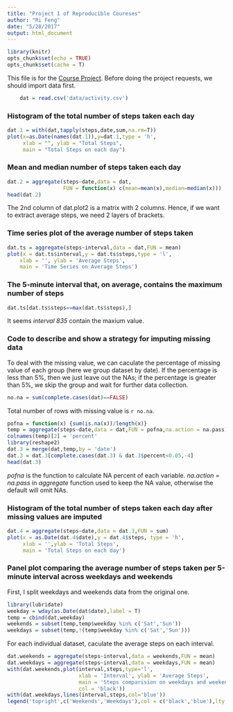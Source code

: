 ```yaml
---
title: "Project 1 of Reproducible Coureses"
author: "Ri Feng"
date: "5/28/2017"
output: html_document
---
```


```r
library(knitr)
opts_chunk$set(echo = TRUE)
opts_chunk$set(cache = T)
```
This file is for the [Course Project](https://github.com/rdpeng/RepData_PeerAssessment1). Before doing the project requests, we should import data first.
```r
    dat = read.csv('data/activity.csv')
```

### Histogram of the total number of steps taken each day
```r
dat.1 = with(dat,tapply(steps,date,sum,na.rm=T))
plot(x=as.Date(names(dat.1)),y=dat.1,type = 'h',
     xlab = "", ylab = "Total Steps",
     main = "Total Steps on each day")
```

### Mean and median number of steps taken each day
```r
dat.2 = aggregate(steps~date,data = dat,
                  FUN = function(x) c(mean=mean(x),median=median(x)))
head(dat.2)
```

The 2nd column of dat.plot2 is a matrix with 2 columns. Hence, if we want to extract average steps, we need 2 layers of brackets.

### Time series plot of the average number of steps taken
```r
dat.ts = aggregate(steps~interval,data = dat,FUN = mean)
plot(x = dat.ts$interval,y = dat.ts$steps,type = 'l',
    xlab = '', ylab = 'Average Steps',
    main = 'Time Series on Average Steps') 
```

### The 5-minute interval that, on average, contains the maximum number of steps
```r
dat.ts[dat.ts$steps==max(dat.ts$steps),]
```
It seems *interval 835* contain the maxium value.

### Code to describe and show a strategy for imputing missing data
To deal with the missing value, we can caculate the percentage of missing value of each group (here we group dataset by date). If the percentage is less than 5%, then we just leave out the NAs; if the percentage is greater than 5%, we skip the group and wait for further data collection.
```r
no.na = sum(complete.cases(dat)==FALSE)
```
Total number of rows with missing value is `r no.na`.
```r
pofna = function(x) {sum(is.na(x))/length(x)}
temp = aggregate(steps~date,data = dat,FUN = pofna,na.action = na.pass)
colnames(temp)[2] = 'percent'
library(reshape2)
dat.3 = merge(dat,temp,by = 'date')
dat.3 = dat.3[complete.cases(dat.3) & dat.3$percent<0.05,-4]
head(dat.3)
```

*pofna* is the function to calculate NA percent of each variable. *na.action = na.pass* in *aggregate* function used to keep the NA value, otherwise the default will omit NAs.

### Histogram of the total number of steps taken each day after missing values are imputed
```r
dat.4 = aggregate(steps~date,data = dat.3,FUN = sum)
plot(x = as.Date(dat.4$date),y = dat.4$steps, type = 'h',
     xlab = '',ylab = 'Total Steps',
     main = 'Total Steps on each day')
```

### Panel plot comparing the average number of steps taken per 5-minute interval across weekdays and weekends
First, I split weekdays and weekends data from the original one.
```r
library(lubridate)
weekday = wday(as.Date(dat$date),label = T)
temp = cbind(dat,weekday)
weekends = subset(temp,temp$weekday %in% c('Sat','Sun'))
weekdays = subset(temp,!(temp$weekday %in% c('Sat','Sun')))
```
For each individual dataset, caculate the average steps on each interval.
```r
dat.weekends = aggregate(steps~interval,data = weekends,FUN = mean)
dat.weekdays = aggregate(steps~interval,data = weekdays,FUN = mean)
with(dat.weekends,plot(interval,steps,type='l',
                       xlab = 'Interval', ylab = 'Average Steps',
                       main = 'Steps comparision on weekdays and weekends',
                       col = 'black'))
with(dat.weekdays,lines(interval,steps,col='blue'))
legend('topright',c('Weekends','Weekdays'),col = c('black','blue'),lty = c(1,1),)
```

